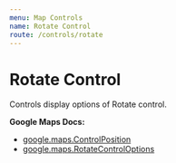 ```yaml
---
menu: Map Controls
name: Rotate Control
route: /controls/rotate
---
```



# Rotate Control

Controls display options of Rotate control.

**Google Maps Docs:**
* [google.maps.ControlPosition](https://developers.google.com/maps/documentation/javascript/reference#ControlPosition)
* [google.maps.RotateControlOptions](https://developers.google.com/maps/documentation/javascript/reference#RotateControlOptions)

<Playground>
  <GoogleMap
    zoom={18}
    maps={google.maps}
    mapTypeId="SATELLITE"
    style={{ height: '320px' }}
    center={{ lat: 36.964, lng: -122.015 }}
  >
    <RotateControl position="BOTTOM_CENTER" />
  </GoogleMap>
</Playground>

<PropsTable of={RotateControl} />
